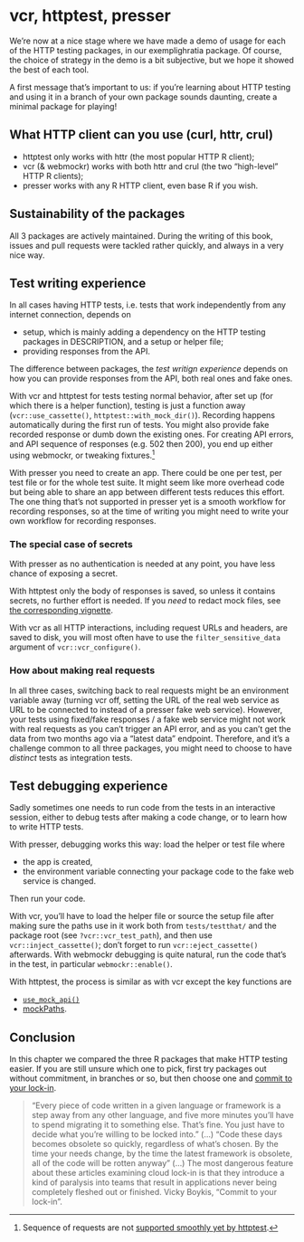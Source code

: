 # vcr, httptest, presser {#pkgs-comparison}

We're now at a nice stage where we have made a demo of usage for each of the HTTP testing packages, in our exemplighratia package.
Of course, the choice of strategy in the demo is a bit subjective, but we hope it showed the best of each tool.

::: {.alert .alert-dismissible .alert-primary} 
A first message that's important to us: if you're learning about HTTP testing and using it in a branch of your own package sounds daunting, create a minimal package for playing!
:::

## What HTTP client can you use (curl, httr, crul)

* httptest only works with httr (the most popular HTTP R client);
* vcr (& webmockr) works with both httr and crul (the two "high-level" HTTP R clients);
* presser works with any R HTTP client, even base R if you wish.

## Sustainability of the packages

All 3 packages are actively maintained.
During the writing of this book, issues and pull requests were tackled rather quickly, and always in a very nice way.

## Test writing experience

In all cases having HTTP tests, i.e. tests that work independently from any internet connection, depends on

* setup, which is mainly adding a dependency on the HTTP testing packages in DESCRIPTION, and a setup or helper file;
* providing responses from the API.

The difference between packages, the _test writign experience_ depends on how you can provide responses from the API, both real ones and fake ones.

With vcr and httptest for tests testing normal behavior, after set up (for which there is a helper function), testing is just a function away (`vcr::use_cassette()`, `httptest::with_mock_dir()`).
Recording happens automatically during the first run of tests.
You might also provide fake recorded response or dumb down the existing ones.
For creating API errors, and API sequence of responses (e.g. 502 then 200), you end up either using webmockr, or tweaking fixtures.[^seq-httptest]

[^seq-httptest]: Sequence of requests are not [supported smoothly yet by httptest](https://github.com/nealrichardson/httptest/issues/49).

With presser you need to create an app. 
There could be one per test, per test file or for the whole test suite.
It might seem like more overhead code but being able to share an app between different tests reduces this effort.
The one thing that's not supported in presser yet is a smooth workflow for recording responses, so at the time of writing you might need to write your own workflow for recording responses.

### The special case of secrets

With presser as no authentication is needed at any point, you have less chance of exposing a secret.

With httptest only the body of responses is saved, so unless it contains secrets, no further effort is needed. If you _need_ to redact mock files, see [the corresponding vignette](https://enpiar.com/r/httptest/articles/redacting.html).

With vcr as all HTTP interactions, including request URLs and headers, are saved to disk, you will most often have to use the `filter_sensitive_data` argument of `vcr::vcr_configure()`.

### How about making real requests

In all three cases, switching back to real requests might be an environment variable away (turning vcr off, setting the URL of the real web service as URL to be connected to instead of a presser fake web service).
However, your tests using fixed/fake responses / a fake web service might not work with real requests as you can't trigger an API error, and as you can't get the data from two months ago via a "latest data" endpoint.
Therefore, and it's a challenge common to all three packages, you might need to choose to have _distinct_ tests as integration tests.

## Test debugging experience

Sadly sometimes one needs to run code from the tests in an interactive session, either to debug tests after making a code change, or to learn how to write HTTP tests.

With presser, debugging works this way: load the helper or test file where 

* the app is created,
* the environment variable connecting your package code to the fake web service is changed.

Then run your code.

With vcr, you'll have to load the helper file or source the setup file after making sure the paths use in it work both from `tests/testthat/` and the package root (see `?vcr::vcr_test_path`), and then use `vcr::inject_cassette()`; don't forget to run `vcr::eject_cassette()` afterwards.
With webmockr debugging is quite natural, run the code that's in the test, in particular `webmockr::enable()`. 

With httptest, the process is similar as with vcr except the key functions are

* [`use_mock_api()`](https://enpiar.com/r/httptest/reference/use_mock_api.html)
* [mockPaths](https://enpiar.com/r/httptest/reference/mockPaths.html).


## Conclusion

In this chapter we compared the three R packages that make HTTP testing easier.
If you are still unsure which one to pick, first try packages out without commitment, in branches or so, but then choose one and [commit to your lock-in](http://veekaybee.github.io/2019/02/10/lockin/).

> "Every piece of code written in a given language or framework is a step away from any other language, and five more minutes you’ll have to spend migrating it to something else. That’s fine. You just have to decide what you’re willing to be locked into."
> (...)
> "Code these days becomes obsolete so quickly, regardless of what’s chosen. By the time your needs change, by the time the latest framework is obsolete, all of the code will be rotten anyway"
> (...)
> The most dangerous feature about these articles examining cloud lock-in is that they introduce a kind of paralysis into teams that result in applications never being completely fleshed out or finished.
> Vicky Boykis, "Commit to your lock-in".